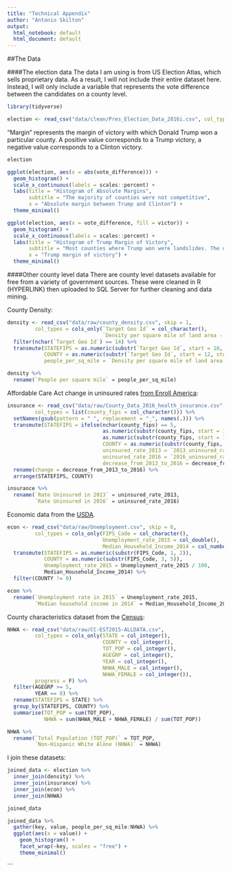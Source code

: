 ```yaml
---
title: "Technical Appendix"
author: "Antonio Skilton"
output:
  html_notebook: default
  html_document: default
---
```


##The Data

####The election data
The data I am using is from US Election Atlas, which sells proprietary data. As a result, I will not include their entire dataset here. Instead, I will only include a variable that represents the vote difference between the candidates on a county level.
```r
library(tidyverse)
```

```r
election <- read_csv("data/clean/Pres_Election_Data_2016i.csv", col_types = cols())
```

"Margin" represents the margin of victory with which Donald Trump won a particular county. A positive value corresponds to a Trump victory, a negative value corresponds to a Clinton victory.
```r
election
```

```r
ggplot(election, aes(x = abs(vote_difference))) +
  geom_histogram() + 
  scale_x_continuous(labels = scales::percent) +
  labs(title = "Histogram of Absolute Margins",
       subtitle = "The majority of counties were not competitive",
       x = "Absolute margin between Trump and Clinton") +
  theme_minimal()
```

```r
ggplot(election, aes(x = vote_difference, fill = victor)) +
  geom_histogram() + 
  scale_x_continuous(labels = scales::percent) +
  labs(title = "Histogram of Trump Margin of Victory",
       subtitle = "Most counties where Trump won were landslides. The opposite is true for Clinton.",
       x = "Trump margin of victory") +
  theme_minimal()
```


####Other county level data
There are county level datasets available for free from a variety of government sources. These were cleaned in R (HYPERLINK) then uploaded to SQL Server for further cleaning and data mining.

County Density:
```r
density <- read_csv("data/raw/county_density.csv", skip = 1, 
         col_types = cols_only(`Target Geo Id` = col_character(),
                               `Density per square mile of land area - Population` = col_double())) %>% 
  filter(nchar(`Target Geo Id`) == 14) %>% 
  transmute(STATEFIPS = as.numeric(substr(`Target Geo Id`, start = 10, stop = 11)),
            COUNTY = as.numeric(substr(`Target Geo Id`, start = 12, stop = 14)),
            people_per_sq_mile = `Density per square mile of land area - Population`)
```

```r
density %>% 
  rename(`People per square mile` = people_per_sq_mile)
```


Affordable Care Act change in uninsured rates [from Enroll America](https://www.enrollamerica.org/research-maps/maps/changes-in-uninsured-rates-by-county/):
```r
insurance <- read_csv("data/raw/County_Data_2016_health_insurance.csv",
         col_types = list(county_fips = col_character())) %>% 
  setNames(gsub(pattern = " ", replacement = "_", names(.))) %>% 
  transmute(STATEFIPS = ifelse(nchar(county_fips) == 5,
                               as.numeric(substr(county_fips, start = 1, stop = 2)),
                               as.numeric(substr(county_fips, start = 1, stop = 1))),
                               COUNTY = as.numeric(substr(county_fips, start = nchar(county_fips) - 2, stop = nchar(county_fips))),
                               uninsured_rate_2013 = `2013_uninsured_rate` / 100,
                               uninsured_rate_2016 = `2016_uninsured_rate` / 100,
                               decrease_from_2013_to_2016 = decrease_from_2013_to_2016 / 100) %>% 
  rename(change = decrease_from_2013_to_2016) %>% 
  arrange(STATEFIPS, COUNTY)
```

```r
insurance %>% 
  rename(`Rate Uninsured in 2013` = uninsured_rate_2013,
         `Rate Uninsured in 2016` = uninsured_rate_2016)
```


Economic data from the [USDA](https://www.ers.usda.gov/topics/rural-economy-population/rural-classifications.aspx).

```r
econ <- read_csv("data/raw/Unemployment.csv", skip = 6, 
         col_types = cols_only(FIPS_Code = col_character(),
                               Unemployment_rate_2015 = col_double(),
                               Median_Household_Income_2014 = col_number())) %>% 
  transmute(STATEFIPS = as.numeric(substr(FIPS_Code, 1, 2)),
            COUNTY = as.numeric(substr(FIPS_Code, 3, 5)),
            Unemployment_rate_2015 = Unemployment_rate_2015 / 100,
            Median_Household_Income_2014) %>% 
  filter(COUNTY != 0) 
```
```r
econ %>% 
  rename(`Unemployment rate in 2015` = Unemployment_rate_2015,
         `Median household income in 2014` = Median_Household_Income_2014)
```


County characteristics dataset from the [Census](https://www.census.gov/popest/data/counties/asrh/2015/CC-EST2015-ALLDATA.html):
```r
NHWA <- read_csv("data/raw/CC-EST2015-ALLDATA.csv",
         col_types = cols_only(STATE = col_integer(),
                               COUNTY = col_integer(),
                               TOT_POP = col_integer(),
                               AGEGRP = col_integer(),
                               YEAR = col_integer(),
                               NHWA_MALE = col_integer(),
                               NHWA_FEMALE = col_integer()),
         progress = F) %>% 
  filter(AGEGRP >= 5,
         YEAR == 8) %>% 
  rename(STATEFIPS = STATE) %>%
  group_by(STATEFIPS, COUNTY) %>% 
  summarise(TOT_POP = sum(TOT_POP),
            NHWA = sum(NHWA_MALE + NHWA_FEMALE) / sum(TOT_POP))
```

```r
NHWA %>% 
  rename(`Total Population (TOT_POP)` = TOT_POP,
         `Non-Hispanic White Alone (NHWA)` = NHWA)
```


I join these datasets:
```r
joined_data <- election %>% 
  inner_join(density) %>% 
  inner_join(insurance) %>% 
  inner_join(econ) %>% 
  inner_join(NHWA)
```

```r
joined_data
```

```r
joined_data %>%
  gather(key, value, people_per_sq_mile:NHWA) %>% 
  ggplot(aes(x = value)) +
    geom_histogram() +
    facet_wrap(~key, scales = "free") + 
    theme_minimal()
```
```